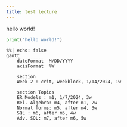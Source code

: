 ```yaml
---
title: test lecture
---
```


hello world!

```python
print("hello world!")
```

```mermaid
%%| echo: false
gantt
    dateFormat  M/DD/YYYY
    axisFormat  %W

    section    
    Week 2 : crit, weekblock, 1/14/2024, 1w

    section Topics
    ER Models : m1, 1/7/2024, 3w
    Rel. Algebra: m4, after m1, 2w
    Normal forms: m5, after m4, 3w
    SQL : m6, after m5, 4w
    Adv. SQL: m7, after m6, 5w
```
